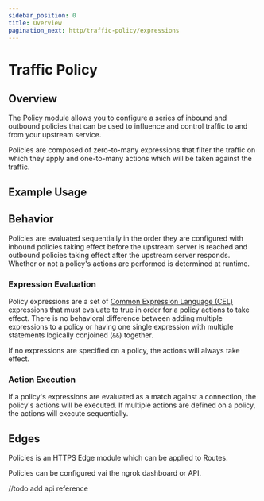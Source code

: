 ```yaml
---
sidebar_position: 0
title: Overview
pagination_next: http/traffic-policy/expressions
---
```



# Traffic Policy

## Overview

The Policy module allows you to configure a series of inbound and outbound
policies that can be used to influence and control traffic to and from your
upstream service.

Policies are composed of zero-to-many expressions that filter the traffic on which they apply and one-to-many actions
which will be taken against the traffic.

## Example Usage

<Tabs groupId="connectivity" queryString="cty">
	<TabItem value="agent-cli" label="Agent CLI">
		<AgentCliExample />
	</TabItem>
	<TabItem value="agent-config" label="Agent Config">
		<AgentConfigExample />
	</TabItem>
</Tabs>

## Behavior

Policies are evaluated sequentially in the order they are configured with inbound policies taking effect before the
upstream server is reached and outbound policies taking effect after the upstream server responds. Whether or not a
policy's actions are performed is determined at runtime.

### Expression Evaluation

Policy expressions are a set of [Common Expression Language (CEL)](https://github.com/google/cel-spec) expressions that must evaluate to true
in order for a policy actions to take effect. There is no behavioral difference between adding multiple expressions to a policy or having one
single expression with multiple statements logically conjoined (`&&`) together.

If no expressions are specified on a policy, the actions will always take effect.

### Action Execution

If a policy's expressions are evaluated as a match against a connection, the policy's actions will be executed. If multiple actions are defined
on a policy, the actions will execute sequentially.

## Edges

Policies is an HTTPS Edge module which can be applied to Routes.

Policies can be configured vai the ngrok dashboard or API.

//todo add api reference
